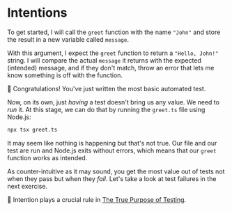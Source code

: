 # Intentions

<EpicVideo url="https://www.epicweb.dev/workshops/testing-fundamentals/principles/write-an-intentional-test/solution" />

To get started, I will call the `greet` function with the name `"John"` and store the result in a new variable called `message`.

<CodeFile file="greet.ts" range="5" />

With this argument, I expect the `greet` function to return a `"Hello, John!"` string. I will compare the actual `message` it returns with the expected (intended) message, and if they don't match, throw an error that lets me know something is off with the function.

<CodeFile file="greet.ts" range="7-9" highlight="8" />

:tada: Congratulations! You've just written the most basic automated test.

Now, on its own, just _having_ a test doesn't bring us any value. We need to _run_ it. At this stage, we can do that by running the `greet.ts` file using Node.js:

```sh nonumber
npx tsx greet.ts
```

It may seem like nothing is happening but that's not true. Our file and our test are run and Node.js exits without errors, which means that our `greet` function works as intended.

As counter-intuitive as it may sound, you get the most value out of tests not when they pass but when they _fail_. Let's take a look at test failures in the next exercise.

🦉 Intention plays a crucial rule in [The True Purpose of Testing](https://www.epicweb.dev/the-true-purpose-of-testing).
